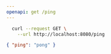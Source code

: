 ```yaml
---
openapi: get /ping
---
```


<RequestExample>

```bash Request
  curl --request GET \
    --url http://localhost:8080/ping
```

</RequestExample>

<ResponseExample>

```json Response
{ "ping": "pong" }
```

</ResponseExample>
